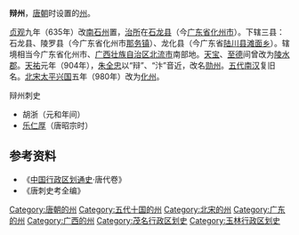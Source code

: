 '''辩州'''，[[唐朝|唐朝]]时设置的[[州|州]]。

[[貞觀_(唐朝)|贞观]]九年（635年）改[[南石州|南石州]]置，[[治所|治所]]在[[石龙县|石龙县]]（今[[广东省|广东省]][[化州市|化州市]]）。下辖三县：石龙县、陵罗县（今广东省化州市[[那务镇|那务镇]]）、龙化县（今广东省[[陆川县|陆川县]][[滩面乡|滩面乡]]）。辖境相当今广东省化州市、[[广西壮族自治区|广西壮族自治区]][[北流市|北流市]]南部地。[[天宝_(唐朝)|天宝]]、[[至德_(唐朝)|至德]]间曾改为[[陵水郡|陵水郡]]。[[天祐_(唐朝)|天祐]]元年（904年），[[朱全忠|朱全忠]]以“辩”、“汴”音近，改名[[勋州|勋州]]。[[五代|五代]][[南汉|南汉]]复旧名。[[北宋|北宋]][[太平兴国|太平兴国]]五年（980年）改为[[化州_(古代)|化州]]。 
;辩州刺史
* 胡浙（元和年间）
* [[乐仁厚|乐仁厚]]（唐昭宗时）

== 参考资料 ==
*《[[中国行政区划通史|中国行政区划通史]]·唐代卷》
*《唐刺史考全编》

{{唐朝行政区划|nocat}}
{{十國行政區劃|nocat}}

{{中国古代行政区划小作品}}
{{DEFAULTSORT:B}}
[[Category:唐朝的州|Category:唐朝的州]]
[[Category:五代十国的州|Category:五代十国的州]]
[[Category:北宋的州|Category:北宋的州]]
[[Category:广东的州|Category:广东的州]]
[[Category:广西的州|Category:广西的州]]
[[Category:茂名行政区划史|Category:茂名行政区划史]]
[[Category:玉林行政区划史|Category:玉林行政区划史]]